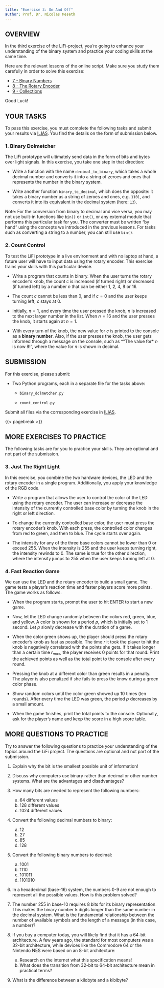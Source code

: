 ```yaml
---
title: "Exercise 3: On And Off"
author: Prof. Dr. Nicolas Meseth
---
```


## OVERVIEW

In the third exercise of the LiFi-project, you're going to enhance your understanding of the binary system and practice your coding skills at the same time.

Here are the relevant lessons of the online script. Make sure you study them carefully in order to solve this exercise:

-   [7 - Binary Numbers](https://lifi.datalit.de/lifi-project/binary-numbers)
-   [8 - The Rotary Encoder](https://lifi.datalit.de/lifi-project/the-rotary-encoder)
-   [9 - Collections](https://lifi.datalit.de/lifi-project/collections)

Good Luck!

## YOUR TASKS

To pass this exercise, you must complete the following tasks and submit your results via [ILIAS](https://lms.hs-osnabrueck.de). You find the details on the form of submission below.

### 1. Binary Dolmetcher

The LiFi prototype will ultimately send data in the form of bits and bytes over light signals. In this exercise, you take one step in that direction:

-   Write a function with the name `decimal_to_binary`, which takes a whole decimal number and converts it into a string of zeroes and ones that represents the number in the binary system.

-   Write another function `binary_to_decimal`, which does the opposite: it takes a binary number as a string of zeroes and ones, e.g. `1101`, and converts it into its equivalent in the decimal system (here: `13`).

Note: For the conversion from binary to decimal and vice versa, you may not use built-in functions like `bin()` or `int()`, or any external module that performs this particular task for you. The converter must be written "by hand" using the concepts we introduced in the previous lessons. For tasks such as converting a string to a number, you can still use `bin()`.

### 2. Count Control

To test the LiFi prototype in a live environment and with no laptop at hand, a future user will have to input data using the rotary encoder. This exercise trains your skills with this particular device.

-   Write a program that counts in binary. When the user turns the rotary encoder's knob, the count $c$ is increased (if turned right) or decreased (if turned left) by a number $n$ that can be either 1, 2, 4, 8 or 16.

-   The count $c$ cannot be less than 0, and if $c = 0$ and the user keeps turning left, $c$ stays at 0.

-   Initially, $n = 1$, and every time the user pressed the knob, $n$ is increased to the next larger number in the list. When $n=16$ and the user presses the knob, it starts again at $n=1$.

-   With every turn of the knob, the new value for $c$ is printed to the console as a **binary number**. Also, if the user presses the knob, the user gets informed through a message on the console, such as *"The value for* $n$ is now 8!", where the value for $n$ is shown in decimal.

## SUBMISSION

For this exercise, please submit:

-   Two Python programs, each in a separate file for the tasks above:

    -   `binary_dolmetcher.py`

    -   `count_control.py`

Submit all files via the corresponding exercise in [ILIAS](https://lms.hs-osnabrueck.de).

{{< pagebreak >}}

## MORE EXERCISES TO PRACTICE

The following tasks are for you to practice your skills. They are optional and not part of the submission.

### 3. Just The Right Light

In this exercise, you combine the two hardware devices, the LED and the rotary encoder in a single program. Additionally, you apply your knowledge of the RGB code.

-   Write a program that allows the user to control the color of the LED using the rotary encoder. The user can increase or decrease the intensity of the currently controlled base color by turning the knob in the right or left direction.

-   To change the currently controlled base color, the user must press the rotary encoder's knob. With each press, the controlled color changes from red to green, and then to blue. The cycle starts over again.

-   The intensity for any of the three base colors cannot be lower than 0 or exceed 255. When the intensity is 255 and the user keeps turning right, the intensity rewinds to 0. The same is true for the other direction, where the intensity jumps to 255 when the user keeps turning left at 0.

### 4. Fast Reaction Game

We can use the LED and the rotary encoder to build a small game. The game tests a player's reaction time and faster players score more points. The game works as follows:

-   When the program starts, prompt the user to hit ENTER to start a new game.

-   Now, let the LED change randomly between the colors red, green, blue, and yellow. A color is shown for a period $p$, which is initially set to 1 second. Let $p$ slowly decrease with the duration of a game.

-   When the color green shows up, the player should press the rotary encoder's knob as fast as possible. The time $r$ it took the player to hit the knob is negatively correlated with the points she gets. If it takes longer than a certain time $r_{max}$, the player receives 0 points for that round. Print the achieved points as well as the total point to the console after every round.

-   Pressing the knob at a different color than green results in a penalty. The player is also penalized if she fails to press the know during a green color phase.

-   Show random colors until the color green showed up 10 times (ten rounds). After every time the LED was green, the period $p$ decreases by a small amount.

-   When the game finishes, print the total points to the console. Optionally, ask for the player's name and keep the score in a high score table.

## MORE QUESTIONS TO PRACTICE

Try to answer the following questions to practice your understanding of the topics around the LiFi project. The questions are optional and not part of the submission.

1.  Explain why the bit is the smallest possible unit of information!

2.  Discuss why computers use binary rather than decimal or other number systems. What are the advantages and disadvantages?

3.  How many bits are needed to represent the following numbers:

    a)  64 different values
    b)  128 different values
    c)  1024 different values

4.  Convert the following decimal numbers to binary:

    a)  12
    b)  27
    c)  85
    d)  128

5.  Convert the following binary numbers to decimal:

    a)  1001
    b)  1110
    c)  101011
    d)  1101010

6.  In a hexadecimal (base-16) system, the numbers 0-9 are not enough to represent all the possible values. How is this problem solved?

7.  The number 255 in base-10 requires 8 bits for its binary representation. This makes the binary number 5 digits longer than the same number in the decimal system. What is the fundamental relationship between the number of available symbols and the length of a message (in this case, a number)?

8.  If you buy a computer today, you will likely find that it has a 64-bit architecture. A few years ago, the standard for most computers was a 32-bit architecture, while devices like the Commodore 64 or the Nintendo NES were based on an 8-bit architecture:

    a)  Research on the internet what this specification means!
    b)  What does the transition from 32-bit to 64-bit architecture mean in practical terms?

9.  What is the difference between a kilobyte and a kibibyte?
